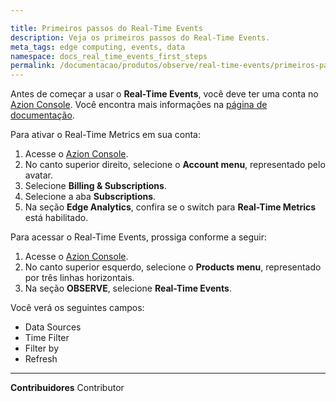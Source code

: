 ```yaml
---

title: Primeiros passos do Real-Time Events
description: Veja os primeiros passos do Real-Time Events.
meta_tags: edge computing, events, data
namespace: docs_real_time_events_first_steps
permalink: /documentacao/produtos/observe/real-time-events/primeiros-passos/
---
```


Antes de começar a usar o **Real-Time Events**, você deve ter uma conta no [Azion Console](https://console.azion.com/). Você encontra mais informações na [página de documentação](/pt-br/documentacao/produtos/gestao-de-contas/criar-conta/).

Para ativar o Real-Time Metrics em sua conta:

1. Acesse o [Azion Console](https://console.azion.com/).
2. No canto superior direito, selecione o **Account menu**, representado pelo avatar.
3. Selecione **Billing & Subscriptions**.
4. Selecione a aba **Subscriptions**.
5. Na seção **Edge Analytics**, confira se o switch para **Real-Time Metrics** está habilitado.

Para acessar o Real-Time Events, prossiga conforme a seguir:

1. Acesse o [Azion Console](https://console.azion.com/).
2. No canto superior esquerdo, selecione o **Products menu**, representado por três linhas horizontais.
3. Na seção **OBSERVE**, selecione **Real-Time Events**.

Você verá os seguintes campos:

- Data Sources
- Time Filter
- Filter by
- Refresh



---


**Contribuidores** <ContributorList>Contributor</ContributorList>
